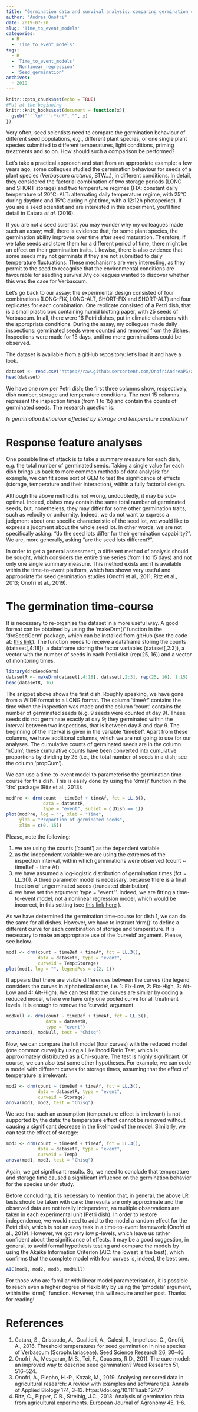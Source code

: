 ```yaml
---
title: "Germination data and survival analysis: comparing germination curves"
author: "Andrea Onofri"
date: 2019-07-20
slug: 'Time_to_event_models'
categories:
  - R
  - 'Time_to_event_models'
tags:
  - R
  - 'Time_to_event_models'
  - 'Nonlinear_regression'
  - 'Seed_germination'
archives:
  - 2019
---
```


```r
knitr::opts_chunk$set(echo = TRUE)
#Put at the beginning
knitr::knit_hooks$set(document = function(x){ 
  gsub("```\n*```r*\n*", "", x) 
})
```


Very often, seed scientists need to compare the germination behaviour of different seed populations, e.g., different plant species, or one single plant species submitted to different temperatures, light conditions, priming treatments and so on. How should such a comparison be performed?

Let's take a practical approach and start from an appropriate example: a few years ago, some collegues studied the germination behaviour for seeds of a plant species (*Verbascum arcturus*, BTW...), in different conditions. In detail, they considered the factorial combination of two storage periods (LONG and SHORT storage) and two temperature regimes (FIX: constant daily temperature of 20°C; ALT: alternating daily temperature regime, with 25°C during daytime and 15°C during night time, with a 12:12h photoperiod). If you are a seed scientist and are interested in this experiment, you'll find detail in Catara *et al.* (2016).

If you are not a seed scientist you may wonder why my colleagues made such an assay; well, there is evidence that, for some plant species, the germination ability improves over time after seed maturation. Therefore, if we take seeds and store them for a different period of time, there might be an effect on their germination traits. Likewise, there is also evidence that some seeds may not germinate if they are not submitted to daily temperature fluctuations. These mechanisms are very interesting, as they permit to the seed to recognise that the environmental conditions are favourable for seedling survival.My colleagues wanted to discover whether this was the case for Verbascum.

Let's go back to our assay: the experimental design consisted of four combinations (LONG-FIX, LONG-ALT, SHORT-FIX and SHORT-ALT) and four replicates for each combination. One replicate consisted of a Petri dish, that is a small plastic box containing humid blotting paper, with 25 seeds of Verbascum. In all, there were 16 Petri dishes, put in climatic chambers with the appropriate conditions. During the assay, my collegues made daily inspections: germinated seeds were counted and removed from the dishes. Inspections were made for 15 days, until no more germinations could be observed.

The dataset is available from a gitHub repository: let's load it and have a look.

```r
dataset <- read.csv("https://raw.githubusercontent.com/OnofriAndreaPG/agroBioData/master/TempStorage.csv", header = T, check.names = F)
head(dataset)
```

We have one row per Petri dish; the first three columns show, respectively, dish number, storage and temperature conditions. The next 15 columns represent the inspection times (from 1 to 15) and contain the counts of germinated seeds. The research question is:

*Is germination behaviour affected by storage and temperature conditions?*

# Response feature analyses

One possible line of attack is to take a summary measure for each dish, e.g. the total number of germinated seeds. Taking a single value for each dish brings us back to more common methods of data analysis: for example, we can fit some sort of GLM to test the significance of effects (storage, temperature and their interaction), within a fully factorial design.

Although the above method is not wrong, undoubtedly, it may be sub-optimal. Indeed, dishes may contain the same total number of germinated seeds, but, nonetheless, they may differ for some other germination traits, such as velocity or uniformity. Indeed, we do not want to express a judgment about one specific characteristic of the seed lot, we would like to express a judgment about the whole seed lot. In other words, we are not specifically asking: "do the seed lots differ for their germination capability?". We are, more generally, asking "are the seed lots different?".

In order to get a general assessment, a different method of analysis should be sought, which considers the entire time series (from 1 to 15 days) and not only one single summary measure. This method exists and it is available within the time-to-event platform, which has shown very useful and appropriate for seed germination studies (Onofri et al., 2011; Ritz et al., 2013; Onofri et al., 2019).

# The germination time-course

It is necessary to re-organise the dataset in a more useful way. A good format can be obtained by using the 'makeDrm()' function in the 'drcSeedGerm' package, which can be installed from gitHub (see the code at: [this link](https://www.statforbiology.com/seedgermination/index.html)). The function needs to receive a dataframe storing the counts (dataset[,4:18]), a dataframe storing the factor variables (dataset[,2:3]), a vector with the number of seeds in each Petri dish (rep(25, 16)) and a vector of monitoring times.

```r
library(drcSeedGerm)
datasetR <- makeDrm(dataset[,4:18], dataset[,2:3], rep(25, 16), 1:15)
head(datasetR, 16)
```

The snippet above shows the first dish. Roughly speaking, we have gone from a WIDE format to a LONG format. The column 'timeAf' contains the time when the inspection was made and the column 'count' contains the number of germinated seeds (e.g. 9 seeds were counted at day 9). These seeds did not germinate exactly at day 9; they germinated within the interval between two inspections, that is between day 8 and day 9. The beginning of the interval is given in the variable 'timeBef'. Apart from these columns, we have additional columns, which we are not going to use for our analyses. The cumulative counts of germinated seeds are in the column 'nCum'; these cumulative counts have been converted into cumulative proportions by dividing by 25 (i.e., the total number of seeds in a dish; see the column 'propCum').

We can use a time-to-event model to parameterise the germination time-course for this dish. This is easily done by using the 'drm()' function in the 'drc' package (Ritz et al., 2013):

```r
modPre <- drm(count ~ timeBef + timeAf, fct = LL.3(), 
              data = datasetR, 
              type = "event", subset = c(Dish == 1))
plot(modPre, log = "", xlab = "Time", 
     ylab = "Proportion of germinated seeds",
     xlim = c(0, 15))
```

Please, note the following:

1. we are using the counts ('count') as the dependent variable
2. as the independent variable: we are using the extremes of the inspection interval, within which germinations were observed (count ~ timeBef + time Af)
3. we have assumed a log-logistic distribution of germination times (fct = LL.3()). A three parameter model is necessary, because there is a final fraction of ungerminated seeds (truncated distribution)
4. we have set the argument 'type = "event"'. Indeed, we are fitting a time-to-event model, not a nonlinear regression model, which would be incorrect, in this setting (see [this link here](https://www.statforbiology.com/seedgermination/timetoevent) ).

As we have determined the germination time-course for dish 1, we can do the same for all dishes. However, we have to instruct 'drm()' to define a different curve for each combination of storage and temperature. It is necessary to make an appropriate use of the 'curveid' argument. Please, see below.

```r
mod1 <- drm(count ~ timeBef + timeAf, fct = LL.3(),
            data = datasetR, type = "event", 
            curveid = Temp:Storage)
plot(mod1, log = "", legendPos = c(2, 1))
```

It appears that there are visible differences between the curves (the legend considers the curves in alphabetical order, i.e. 1: Fix-Low, 2: Fix-High, 3: Alt-Low and 4: Alt-High). We can test that the curves are similar by coding a reduced model, where we have only one pooled curve for all treatment levels. It is enough to remove the 'curveid' argument.

```r
modNull <- drm(count ~ timeBef + timeAf, fct = LL.3(),
               data = datasetR, 
               type = "event")
anova(mod1, modNull, test = "Chisq")
```

Now, we can compare the full model (four curves) with the reduced model (one common curve) by using a Likelihood Ratio Test, which is approximately distributed as a Chi-square. The test is highly significant. Of course, we can also test some other hypotheses. For example, we can code a model with different curves for storage times, assuming that the effect of temperature is irrelevant:

```r
mod2 <- drm(count ~ timeBef + timeAf, fct = LL.3(), 
            data = datasetR, type = "event", 
            curveid = Storage)
anova(mod1, mod2, test = "Chisq")
```

We see that such an assumption (temperature effect is irrelevant) is not supported by the data: the temperature effect cannot be removed without causing a significant decrease in the likelihood of the model. Similarly, we can test the effect of storage:

```r
mod3 <- drm(count ~ timeBef + timeAf, fct = LL.3(), 
            data = datasetR, type = "event", 
            curveid = Temp)
anova(mod1, mod3, test = "Chisq")
```

Again, we get significant results. So, we need to conclude that temperature and storage time caused a significant influence on the germination behavior for the species under study.

Before concluding, it is necessary to mention that, in general, the above LR tests should be taken with care: the results are only approximate and the observed data are not totally independent, as multiple observations are taken in each experimental unit (Petri dish). In order to restore independence, we would need to add to the model a random effect for the Petri dish, which is not an easy task in a time-to-event framework (Onofri et al., 2019). However, we got very low p-levels, which leave us rather confident about the significance of effects. It may be a good suggestion, in general, to avoid formal hypothesis testing and compare the models by using the Akaike Information Criterion (AIC: the lowest is the best), which confirms that the complete model with four curves is, indeed, the best one.

```r
AIC(mod1, mod2, mod3, modNull)
```


For those who are familiar with linear model parameterisation, it is possible to reach even a higher degree of flexibility by using the 'pmodels' argument, within the 'drm()' function. However, this will require another post. Thanks for reading!

# References

1. Catara, S., Cristaudo, A., Gualtieri, A., Galesi, R., Impelluso, C., Onofri, A., 2016. Threshold temperatures for seed germination in nine species of Verbascum (Scrophulariaceae). Seed Science Research 26, 30–46. 
2. Onofri, A., Mesgaran, M.B., Tei, F., Cousens, R.D., 2011. The cure model: an improved way to describe seed germination? Weed Research 51, 516–524.
3. Onofri, A., Piepho, H.-P., Kozak, M., 2019. Analysing censored data in agricultural research: A review with examples and software tips. Annals of Applied Biology 174, 3–13. https://doi.org/10.1111/aab.12477
4. Ritz, C., Pipper, C.B., Streibig, J.C., 2013. Analysis of germination data from agricultural experiments. European Journal of Agronomy 45, 1–6.


